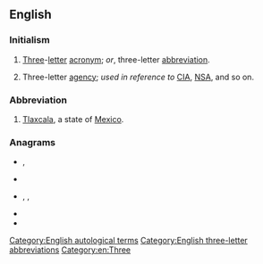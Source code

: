 {{also|tla|tla-}}
==English==
{{wikipedia|Three-letter acronym}}

===Initialism===
{{rfc-header|Initialism}}
{{head|en|initialism}}

# [[three|Three]]-[[letter]] [[acronym]]; ''or'', three-letter [[abbreviation]].
# {{lb|en|US|humorous}} Three-letter [[agency]]; ''used in reference to'' [[CIA]], [[NSA]], and so on.

===Abbreviation===
{{rfc-header|Abbreviation}}
{{head|en|abbreviation}}

# [[Tlaxcala]], a state of [[Mexico]].

===Anagrams===
* {{l|en|alt}}, {{l|en|Alt}}
* {{l|en|ATL}}
* {{l|en|lat}}, {{l|en|Lat.}}, {{l|en|LAT}}
* {{l|en|LTA}}
* {{l|en|Tal}}

[[Category:English autological terms]]
[[Category:English three-letter abbreviations]]
[[Category:en:Three]]